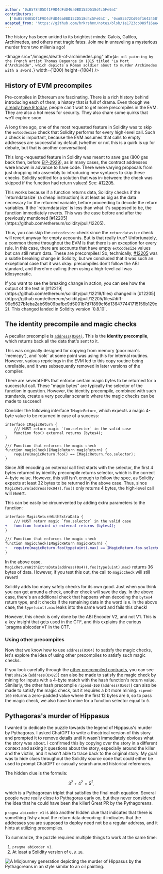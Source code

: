 ```yaml
---
author: '0xB578405Df1F9D4dFdD46a0BD152D518d4c5Fe0aC'
contributors:
  ['0xB578405Df1F9D4dFdD46a0BD152D518d4c5Fe0aC', '0xA85572Cd96f1643458f17340b6f0D6549Af482F5']
adapted_from: 'https://github.com/hrkrshnn/notes/blob/1e1723cb089f16ae4faf1ab7da266be585d248b2/2023/curta.md'
---
```


The history has been unkind to its brightest minds: Galois, Galileo, Archimedes, and others met tragic fates. Join me in unraveling a mysterious murder from two millenia ago!

<Image
  src="/images/death-of-archimedes.png"
  alt={`An oil painting by the French artist Thomas Degeorge in 1815 titled "La Mort d'Archimède", which depicts a Roman soldier about to murder Archimedes with a sword.`}
  width={1200}
  height={1084}
/>

## History of EVM precompiles

Pre-compiles in Ethereum are fascinating. There is a rich history behind introducing each of them, a history that is full of drama. Even though we [already have 9 today](https://www.evm.codes/?fork=shanghai), people can't wait to get more precompiles in the EVM. They are also a hot mess for security. They also share some quirks that we'll explore soon.

A long time ago, one of the most requested feature in Solidity was to skip the `extcodesize` check that Solidity performs for every high-level call. Such a check is important, because the EVM assumes that calls to empty addresses are successful by default (whether or not this is a quirk is up for debate, but that is another conversation).

This long-requested feature in Solidity was meant to save gas (800 gas back then, before [EIP-2929](https://eips.ethereum.org/EIPS/eip-2929)), as in many cases, the contract addresses were known in advance to have code. There were varying proposals from just dropping into assembly to introducing new syntaxes to skip these checks. Solidity settled for a solution that was in-between: the check was skipped if the function had return values! See: [#12205](https://github.com/ethereum/solidity/pull/12205).

<Callout intent="neutral">
  This works because if a function returns data, Solidity checks if the `returndatasize` (a cheap
  instruction) is at least as big as the data necessary for the returned variable, before proceeding
  to decode the return variables. If the `returndatasize` is less than what it's supposed to be, the
  function immediately reverts. This was the case before and after the previously mentioned
  [#12205](https://github.com/ethereum/solidity/pull/12205).
</Callout>

Thus, you can skip the `extcodesize` check since the `returndatasize` check will revert anyway for empty accounts. But is that really true? Unfortunately, a common theme throughout the EVM is that there is an exception for every rule. In this case, there are accounts that have empty `extcodesize` values but can still return data. These are precompiles! So, technically, [#12205](https://github.com/ethereum/solidity/pull/12205) was a subtle breaking change in Solidity, but we concluded that it was such an exceptional case that it was okay: precompiles don't follow the ABI standard, and therefore calling them using a high-level call was idiosyncratic.

<Callout>
  If you want to see the breaking change in action, you can see how the output of the test in
  [#12219](https://github.com/ethereum/solidity/pull/12219/files) changed in
  [#12205](https://github.com/ethereum/solidity/pull/12205/files#diff-99e5627b1eba2ab69b09bafbc9d5001b7d7f899cf6d136477441715159b129c2).
  This changed landed in Solidity version `0.8.10`.
</Callout>

## The identity precompile and magic checks

A peculiar precompile is
[`address(0x04)`](https://github.com/ethereum/go-ethereum/blob/5fb8ebc9ecb226b84181420b9871c5f61cf4f77d/core/vm/contracts.go#L87C14-L87C14). This is the **identity precompile**, which returns back all the data that's sent to it.

<Callout>
  This was originally designed for copying from memory (poor man's `memcpy`), and `solc` at some
  point was using this for internal routines. However, various repricings in the EVM led to this
  copy routine being unreliable, and it was subsequently removed in later versions of the compiler.
</Callout>

There are several EIPs that enforce certain magic bytes to be returned for a successful call. These "magic bytes" are typically the selector of the function in question. However, the identity precompile, combined with such standards, create a very peculiar scenario where the magic checks can be made to succeed!

Consider the following interface `IMagicReturn`, which expects a magic 4-byte value to be returned in case of a success:

```sol showLineNumbers={false}
interface IMagicReturn {
    /// MUST return magic `foo.selector` in the valid case
    function foo() external returns (bytes4);
}

/// Function that enforces the magic check
function magicCheck(IMagicReturn magicReturn) {
    require(magicReturn.foo() == IMagicReturn.foo.selector);
}
```

Since ABI encoding an external call first starts with the selector, the first 4 bytes returned by identity precompile returns selector, which is the correct 4-byte value. However, this still isn't enough to follow the spec, as Solidity expects at least 32 bytes to be returned in the above case. Thus, since `MagicReturn(address(0x04)).foo()` only returns 4 bytes, the high-level call will revert.

This can be easily be circumvented by adding extra parameters to the function:

```diff showLineNumbers={false}
interface MagicReturnWithExtraData {
    /// MUST return magic `foo.selector` in the valid case
+   function foo(uint x) external returns (bytes4);
}

/// Function that enforces the magic check
function magicCheck(IMagicReturn magicReturn) {
+   require(magicReturn.foo(type(uint).max) == IMagicReturn.foo.selector);
}
```

In the above case, `MagicReturnWithExtraData(address(0x4)).foo(type(uint).max)` returns 36 bytes of data. However, if you test this out, the call to `magicCheck` will still revert!

Solidity adds too many safety checks for its own good. Just when you think you can get around a check, another check will save the day. In the above case, there's an additional check that happens when decoding the `bytes4` return type, and it checks if the remaining data in the word is `0`. In the above case, the `type(uint).max` leaks into the same word and fails this check!

<Callout intent="neutral">
  However, this check is only done by the ABI Encoder V2, and not V1. This is a key insight that
  gets used in the CTF, and this explains the curious `pragma abicoder v1` in the CTF.
</Callout>

### Using other precompiles

Now that we know how to use `address(0x04)` to satisfy the magic checks, let's explore the idea of using other precompiles to satisfy such magic checks.

If you look carefully through the [other precompiled contracts](https://evm.codes/precompiled), you can see that `sha256` (`address(0x02)`) can also be made to satisfy the magic check by mining for inputs with a 4-byte match with the hash function's return value. Similarly, the other hash precompile `ripemd-160` (`address(0x03)`) can also be made to satisfy the magic check, but it requires a bit more mining. `ripemd-160` returns a zero-padded value where the first 12 bytes are `0`, so to pass the magic check, we also have to mine for a function selector equal to `0`.

## Pythagoras's murder of Hippasus

I wanted to dedicate the puzzle towards the legend of Hippasus's murder by Pythagoras. I asked ChatGPT to write a theatrical version of this story and prompted it to remove details until it wasn't immediately obvious what the story was about. I confirmed this by copying over the story in a different context and asking it questions about the story, especially around the killer and the victim, and it wasn't able to trace back to the original story. My goal was to hide clues throughout the Solidity source code that could either be used to prompt ChatGPT or casually search around historical references.

The hidden clue is the formula:

$$
3^{2} + 4^{2} = 5^{2},
$$

which is a Pythagorean triplet that satisfies the final math equation. Several people were really close to Pythagoras early on, but they never considered the idea that he could have been the killer! Great PR by the Pythagoreans.

`pragma abicoder v1` is also another hidden clue that indicates that there is something fishy about the return data decoding: it indicates that the addresses you are supposed to deploy need not be a regular address, and it hints at utilizing precompiles.

To summarize, the puzzle required multiple things to work at the same time:

1. `pragma abicoder v1`.
2. At least a Solidity version of `0.8.10`.

<Image
  src="/images/murder-of-hippasus-by-the-pythagoreans.png"
  alt="A Midjourney generation depicting the murder of Hippasus by the Pythagoreans in an style similar to an oil painting."
  width={1024}
  height={1024}
/>

